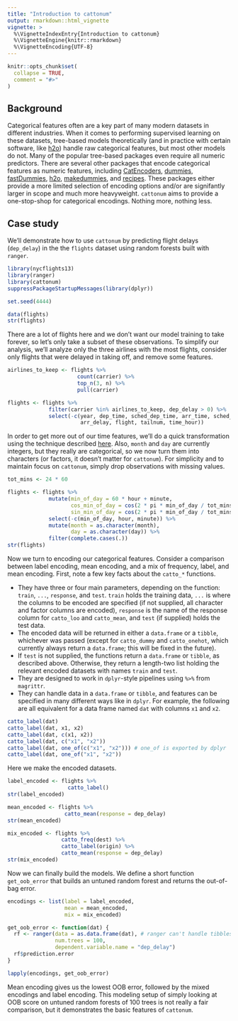---
title: "Introduction to cattonum"
output: rmarkdown::html_vignette
vignette: >
  %\VignetteIndexEntry{Introduction to cattonum}
  %\VignetteEngine{knitr::rmarkdown}
  %\VignetteEncoding{UTF-8}
---

```{r setup, include = FALSE}
knitr::opts_chunk$set(
  collapse = TRUE,
  comment = "#>"
)
```

## Background

Categorical features often are a key part of many modern datasets in different industries.  When it comes to performing supervised learning on these datasets, tree-based models theoretically (and in practice with certain software, like [h2o](https://cran.r-project.org/package=h2o)) handle raw categorical features, but most other models do not.  Many of the popular tree-based packages even require all numeric predictors.  There are several other packages that encode categorical features as numeric features, including [CatEncoders](https://cran.r-project.org/package=CatEncoders), [dummies](https://cran.r-project.org/package=dummies), [fastDummies](https://cran.r-project.org/package=fastDummies), [h2o](https://cran.r-project.org/package=h2o), [makedummies](https://cran.r-project.org/package=makedummies), and [recipes](https://cran.r-project.org/package=recipes).  These packages either provide a more limited selection of encoding options and/or are signifantly larger in scope and much more heavyweight.  `cattonum` aims to provide a one-stop-shop for categorical encodings.  Nothing more, nothing less.

## Case study

We'll demonstrate how to use `cattonum` by predicting flight delays (`dep_delay`) in the the `flights` dataset using random forests built with `ranger`.

```{r}
library(nycflights13)
library(ranger)
library(cattonum)
suppressPackageStartupMessages(library(dplyr))

set.seed(4444)

data(flights)
str(flights)
```

There are a lot of flights here and we don't want our model training to take forever, so let's only take a subset of these observations.  To simplify our analysis, we'll analyze only the three airlines with the most flights, consider only flights that were delayed in taking off, and remove some features.

```{r}
airlines_to_keep <- flights %>%
                      count(carrier) %>%
                      top_n(3, n) %>%
                      pull(carrier)

flights <- flights %>%
             filter(carrier %in% airlines_to_keep, dep_delay > 0) %>%
             select(-c(year, dep_time, sched_dep_time, arr_time, sched_arr_time,
                       arr_delay, flight, tailnum, time_hour))
```

In order to get more out of our time features, we'll do a quick transformation using the technique described [here](https://ianlondon.github.io/blog/encoding-cyclical-features-24hour-time/).  Also, `month` and `day` are currently integers, but they really are categorical, so we now turn them into characters (or factors, it doesn't matter for `cattonum`).  For simplicity and to maintain focus on `cattonum`, simply drop observations with missing values.

```{r}
tot_mins <- 24 * 60

flights <- flights %>%
             mutate(min_of_day = 60 * hour + minute,
                    cos_min_of_day = cos(2 * pi * min_of_day / tot_mins),
                    sin_min_of_day = cos(2 * pi * min_of_day / tot_mins)) %>%
             select(-c(min_of_day, hour, minute)) %>%
             mutate(month = as.character(month),
                    day = as.character(day)) %>%
             filter(complete.cases(.))
str(flights)
```

Now we turn to encoding our categorical features.  Consider a comparison between label encoding, mean encoding, and a mix of frequency, label, and mean encoding.  First, note a few key facts about the `catto_*` functions.

* They have three or four main parameters, depending on the function: `train`, `...`, `response`, and `test`.  `train` holds the training data, `...` is where the columns to be encoded are specified (if not supplied, all character and factor columns are encoded), `response` is the name of the response column for `catto_loo` and `catto_mean`, and `test` (if supplied) holds the test data.
* The encoded data will be returned in either a `data.frame` or a `tibble`, whichever was passed (except for `catto_dummy` and `catto_onehot`, which currently always return a `data.frame`; this will be fixed in the future).
* If `test` is not supplied, the functions return a `data.frame` or `tibble`, as described above.  Otherwise, they return a length-two list holding the relevant encoded datasets with names `train` and `test`.
* They are designed to work in `dplyr`-style pipelines using `%>%` from `magrittr`.
* They can handle data in a `data.frame` or `tibble`, and features can be specified in many different ways like in `dplyr`.  For example, the following are all equivalent for a data frame named `dat` with columns `x1` and `x2`.

```{r, eval = FALSE}
catto_label(dat)
catto_label(dat, x1, x2)
catto_label(dat, c(x1, x2))
catto_label(dat, c("x1", "x2"))
catto_label(dat, one_of(c("x1", "x2"))) # one_of is exported by dplyr
catto_label(dat, one_of("x1", "x2"))
```

Here we make the encoded datasets.

```{r}
label_encoded <- flights %>%
                   catto_label()
str(label_encoded)

mean_encoded <- flights %>%
                  catto_mean(response = dep_delay)
str(mean_encoded)

mix_encoded <- flights %>%
                 catto_freq(dest) %>%
                 catto_label(origin) %>%
                 catto_mean(response = dep_delay)
str(mix_encoded)
```

Now we can finally build the models.  We define a short function `get_oob_error` that builds an untuned random forest and returns the out-of-bag error.

```{r}
encodings <- list(label = label_encoded,
                  mean = mean_encoded,
                  mix = mix_encoded)

get_oob_error <- function(dat) {
  rf <- ranger(data = as.data.frame(dat), # ranger can't handle tibbles
               num.trees = 100,
               dependent.variable.name = "dep_delay")
  rf$prediction.error
}

lapply(encodings, get_oob_error)
```

Mean encoding gives us the lowest OOB error, followed by the mixed encodings and label encoding.  This modeling setup of simply looking at OOB score on untuned random forests of 100 trees is not really a fair comparison, but it demonstrates the basic features of `cattonum`.